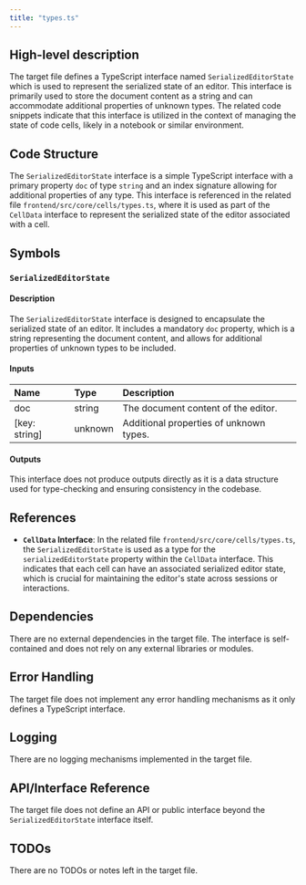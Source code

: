 ```yaml
---
title: "types.ts"
---
```


## High-level description

The target file defines a TypeScript interface named `SerializedEditorState` which is used to represent the serialized state of an editor. This interface is primarily used to store the document content as a string and can accommodate additional properties of unknown types. The related code snippets indicate that this interface is utilized in the context of managing the state of code cells, likely in a notebook or similar environment.

## Code Structure

The `SerializedEditorState` interface is a simple TypeScript interface with a primary property `doc` of type `string` and an index signature allowing for additional properties of any type. This interface is referenced in the related file `frontend/src/core/cells/types.ts`, where it is used as part of the `CellData` interface to represent the serialized state of the editor associated with a cell.

## Symbols

### `SerializedEditorState`
#### Description
The `SerializedEditorState` interface is designed to encapsulate the serialized state of an editor. It includes a mandatory `doc` property, which is a string representing the document content, and allows for additional properties of unknown types to be included.

#### Inputs
| Name | Type | Description |
|:-----|:-----|:------------|
| doc | string | The document content of the editor. |
| [key: string] | unknown | Additional properties of unknown types. |

#### Outputs
This interface does not produce outputs directly as it is a data structure used for type-checking and ensuring consistency in the codebase.

## References

- **`CellData` Interface**: In the related file `frontend/src/core/cells/types.ts`, the `SerializedEditorState` is used as a type for the `serializedEditorState` property within the `CellData` interface. This indicates that each cell can have an associated serialized editor state, which is crucial for maintaining the editor's state across sessions or interactions.

## Dependencies

There are no external dependencies in the target file. The interface is self-contained and does not rely on any external libraries or modules.

## Error Handling

The target file does not implement any error handling mechanisms as it only defines a TypeScript interface.

## Logging

There are no logging mechanisms implemented in the target file.

## API/Interface Reference

The target file does not define an API or public interface beyond the `SerializedEditorState` interface itself.

## TODOs

There are no TODOs or notes left in the target file.